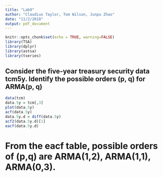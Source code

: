 ```yaml
---
title: "Lab9"
author: "Claudius Taylor, Tom Wilson, Junpu Zhao"
date: "11/2/2018"
output: pdf_document
---
```


```r
knitr::opts_chunk$set(echo = TRUE, warning=FALSE)
library(TSA)
library(dplyr)
library(astsa)
library(tseries)
```

## Consider the five-year treasury security data tcm5y. Identify the possible orders (p, q) for ARMA(p, q)
```r
data(tcm) 
data.5y = tcm[,3]
plot(data.5y)
acf(data.5y)
data.5y.d = diff(data.5y)
acf2(data.5y.d)[1]
eacf(data.5y.d)

```

# From the eacf table, possible orders of (p,q) are ARMA(1,2), ARMA(1,1), ARMA(0,3).






